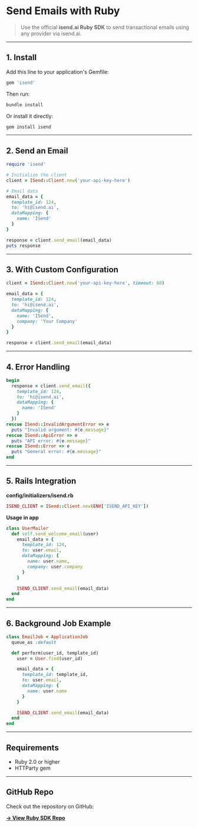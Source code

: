 # Send Emails with Ruby

> Use the official **isend.ai Ruby SDK** to send transactional emails using any provider via isend.ai.

---

## 1. Install

Add this line to your application's Gemfile:

```ruby
gem 'isend'
```

Then run:

```bash
bundle install
```

Or install it directly:

```bash
gem install isend
```

---

## 2. Send an Email

```ruby
require 'isend'

# Initialize the client
client = ISend::Client.new('your-api-key-here')

# Email data
email_data = {
  template_id: 124,
  to: 'hi@isend.ai',
  dataMapping: {
    name: 'ISend'
  }
}

response = client.send_email(email_data)
puts response
```

---

## 3. With Custom Configuration

```ruby
client = ISend::Client.new('your-api-key-here', timeout: 60)

email_data = {
  template_id: 124,
  to: 'hi@isend.ai',
  dataMapping: {
    name: 'ISend',
    company: 'Your Company'
  }
}

response = client.send_email(email_data)
```

---

## 4. Error Handling

```ruby
begin
  response = client.send_email({
    template_id: 124,
    to: 'hi@isend.ai',
    dataMapping: {
      name: 'ISend'
    }
  })
rescue ISend::InvalidArgumentError => e
  puts "Invalid argument: #{e.message}"
rescue ISend::ApiError => e
  puts "API error: #{e.message}"
rescue ISend::Error => e
  puts "General error: #{e.message}"
end
```

---

## 5. Rails Integration

**config/initializers/isend.rb**

```ruby
ISEND_CLIENT = ISend::Client.new(ENV['ISEND_API_KEY'])
```

**Usage in app**

```ruby
class UserMailer
  def self.send_welcome_email(user)
    email_data = {
      template_id: 124,
      to: user.email,
      dataMapping: {
        name: user.name,
        company: user.company
      }
    }

    ISEND_CLIENT.send_email(email_data)
  end
end
```

---

## 6. Background Job Example

```ruby
class EmailJob < ApplicationJob
  queue_as :default

  def perform(user_id, template_id)
    user = User.find(user_id)

    email_data = {
      template_id: template_id,
      to: user.email,
      dataMapping: {
        name: user.name
      }
    }

    ISEND_CLIENT.send_email(email_data)
  end
end
```

---

## Requirements

- Ruby 2.0 or higher  
- HTTParty gem

---

## GitHub Repo

Check out the repository on GitHub:

[**→ View Ruby SDK Repo**](https://github.com/isend-ai/ruby-sdk)
